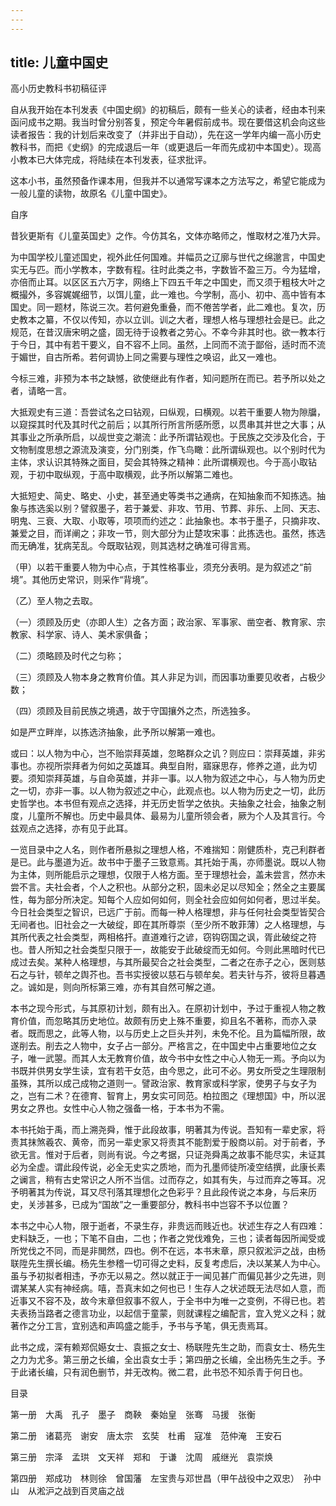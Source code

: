 ```yaml
---
---
---
```

title: 儿童中国史
---







高小历史教科书初稿征评


自从我开始在本刊发表《中国史纲》的初稿后，颇有一些关心的读者，经由本刊来函问成书之期。我当时曾分别答复，预定今年暑假前成书。现在要借这机会向这些读者报告：我的计划后来改变了（并非出于自动），先在这一学年内编一高小历史教科书，而把《史纲》的完成退后一年（或更退后一年而先成初中本国史）。现高小教本已大体完成，将陆续在本刊发表，征求批评。

这本小书，虽然预备作课本用，但我并不以通常写课本之方法写之，希望它能成为一般儿童的读物，故原名《儿童中国史》。





自序


昔狄更斯有《儿童英国史》之作。今仿其名，文体亦略师之，惟取材之准乃大异。

为中国学校儿童述国史，视外此任何国难。并幅员之辽廓与世代之绵邈言，中国史实无与匹。而小学教本，字数有程。往时此类之书，字数皆不盈三万。今为猛增，亦倍而止耳。以区区五六万字，网络上下四五千年之中国史，而又须于粗枝大叶之概撮外，多容娓娓细节，以饵儿童，此一难也。今学制，高小、初中、高中皆有本国史。同一题材，陈说三次。若何避免重叠，而不倦苦学者，此二难也。复次，历史教本之纂，不仅以传知，亦以立训。训之大者，理想人格与理想社会是已。此之规范，在昔汉唐宋明之盛，固无待于设教者之劳心。不幸今非其时也。欲一教本行于今日，其中有若干要义，自不容不上同。虽然，上同而不流于鄙俗，适时而不流于媚世，自古所希。若何调协上同之需要与理性之唤诏，此又一难也。

今标三难，非预为本书之缺憾，欲使继此有作者，知问题所在而已。若予所以处之者，请略一言。

大抵观史有三道：吾尝试名之曰钻观，曰纵观，曰横观。以若干重要人物为隙牖，以窥探其时代及其时代之前后；以其所行所言所感所愿，以贯串其并世之大事；从其事业之所承所启，以觇世变之潮流：此予所谓钻观也。于民族之交涉及化合，于文物制度思想之源流及演变，分门别类，作飞鸟瞰：此所谓纵观也。以个别时代为主体，求认识其特殊之面目，契会其特殊之精神：此所谓横观也。今于高小取钻观，于初中取纵观，于高中取横观，此予所以解第二难也。

大抵短史、简史、略史、小史，甚至通史等类书之通病，在知抽象而不知拣选。抽象与拣选奚以别？譬叙墨子，若于兼爱、非攻、节用、节葬、非乐、上同、天志、明鬼、三衰、大取、小取等，项项而约述之：此抽象也。本书于墨子，只摘非攻、兼爱之目，而详阐之；非攻一节，则大部分为止楚攻宋事：此拣选也。虽然，拣选而无确准，犹病芜乱。今既取钻观，则其选材之确准可得言焉。

（甲）以若干重要人物为中心点，于其性格事业，须充分表明。是为叙述之“前境”。其他历史常识，则采作“背境”。

（乙）至人物之去取。

（一）须顾及历史（亦即人生）之各方面；政治家、军事家、凿空者、教育家、宗教家、科学家、诗人、美术家俱备；

（二）须略顾及时代之匀称；

（三）须顾及人物本身之教育价值。其人非足为训，而因事功重要见收者，占极少数；

（四）须顾及目前民族之境遇，故于守国攘外之杰，所选独多。

如是严立畔岸，以拣选济抽象，此予所以解第一难也。

或曰：以人物为中心，岂不贻崇拜英雄，忽略群众之讥？则应曰：崇拜英雄，非劣事也。亦视所崇拜者为何如之英雄耳。典型自附，寤寐思存，修养之道，此为切要。须知崇拜英雄，与自命英雄，并非一事。以人物为叙述之中心，与人物为历史之一切，亦非一事。以人物为叙述之中心，此观点也。以人物为历史之一切，此历史哲学也。本书但有观点之选择，并无历史哲学之依执。夫抽象之社会，抽象之制度，儿童所不解也。历史中最具体、最易为儿童所领会者，厥为个人及其言行。今兹观点之选择，亦有见于此耳。

一览目录中之人名，则作者所悬拟之理想人格，不难揣知：刚健质朴，克己利群者是已。此与墨道为近。故书中于墨子三致意焉。其托始于禹，亦师墨说。既以人物为主体，则所能启示之理想，仅限于人格方面。至于理想社会，盖未尝言，然亦未尝不言。夫社会者，个人之积也。从部分之积，固未必足以尽知全；然全之主要属性，每为部分所决定。知每个人应如何如何，则全社会应如何如何者，思过半矣。今日社会类型之智识，已远广于前。而每一种人格理想，非与任何社会类型皆契合无间者也。旧社会之一大破绽，即在其所尊崇（至少所不敢菲薄）之人格理想，与其所代表之社会类型，两相格扞。直道难行之谚，窃钩窃国之讽，胥此破绽之符也。昔人所知之社会类型只限于一，故能安于此破绽而无如何。今则此黑暗时代已成过去矣。某种人格理想，与其所最契合之社会类型，二者之在赤子之心，医则慈石之与针，顿牟之舆芥也。吾书实授彼以慈石与顿牟矣。若夫针与芥，彼将旦暮遇之。诚如是，则向所标第三难，亦有其自然可解之道。

本书之现今形式，与其原初计划，颇有出入。在原初计划中，予过于重视人物之教育价值，而忽略其历史地位。故颇有历史上殊不重要，抑且名不著称，而亦入录者。既而思之，此等人物，以与历史上之巨头并列，未免不伦。且为篇幅所限，故遂削去。削去之人物中，女子占一部分。严格言之，在中国史中占重要地位之女子，唯一武曌。而其人太无教育价值，故今书中女性之中心人物无一焉。予向以为书既并供男女学生读，宜有若干女范，由今思之，此可不必。男女所受之生理限制虽殊，其所以成己成物之道则一。譬政治家、教育家或科学家，使男子与女子为之，岂有二术？在德育、智育上，男女实可同范。柏拉图之《理想国》中，所以泯男女之界也。女性中心人物之强备一格，于本书为不需。

本书托始于禹，而上溯尧舜，惟于此段故事，明著其为传说。吾知有一辈史家，将责其抹煞羲农、黄帝，而另一辈史家又将责其不能割爱于殷商以前。对于前者，予欲无言。惟对于后者，则尚有说。今之考据，只证尧舜禹之故事不能尽实，未证其必为全虚。谓此段传说，必全无史实之质地，而为孔墨师徒所凌空结撰，此康长素之谰言，稍有古史常识之人所不当信。过而存之，如其有失，与过而弃之等耳。况予明著其为传说，耳又尽刊落其理想化之色彩乎？且此段传说之本身，与后来历史，关涉甚多，已成为“国故”之一重要部分，教科书中岂容不予以位置？

本书之中心人物，限于逝者，不录生存，非贵远而贱近也。状述生存之人有四难：史料缺乏，一也；下笔不自由，二也；作者之党伐难免，三也；读者每因所闻受或所党伐之不同，而是非閧然，四也。例不在远，本书末章，原只叙淞沪之战，由杨联陞先生撰长编。杨先生参稽一切可得之史料，反复考虑后，决以某某人为中心。虽与予初拟者相违，予亦无以易之。然以就正于一闻见甚广而偏见甚少之先进，则谓某某人实有神经病。嘻，吾真末如之何也已！生存人之状述既无法尽如人意，而近事又不容不及，故今末章但叙事不叙人，于全书中为唯一之变例，不得已也。若夫表扬当路者之德言功业，以起信于童蒙，则就课程之编配言，宜入党义之科；就著作之分工言，宜别选和声鸣盛之能手，予书与予笔，俱无责焉耳。

此书之成，深有赖郑侃嬨女士、袁振之女士、杨联陞先生之助，而袁女士、杨先生之力为尤多。第三册之长编，全出袁女士手；第四册之长编，全出杨先生之手。予于此诸长编，只有润色删节，并无改构。微二君，此书恐不知杀青于何日也。

目录

第一册　大禹　孔子　墨子　商鞅　秦始皇　张骞　马援　张衡

第二册　诸葛亮　谢安　唐太宗　玄奘　杜甫　寇准　范仲淹　王安石

第三册　宗泽　孟珙　文天祥　郑和　于谦　沈周　戚继光　袁崇焕

第四册　郑成功　林则徐　曾国藩　左宝贵与邓世昌（甲午战役中之双忠）　孙中山　从淞沪之战到百灵庙之战